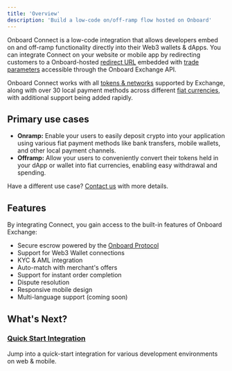 ```yaml
---
title: 'Overview'
description: 'Build a low-code on/off-ramp flow hosted on Onboard'
---
```


Onboard Connect is a low-code integration that allows developers embed on and off-ramp functionality directly into their Web3 wallets & dApps. You can integrate Connect on your website or mobile app by redirecting customers to a Onboard-hosted [redirect URL](/onboard-exchange/connect/quick-start-guide) embedded with [trade parameters](/onboard-exchange/connect/quick-start-guide#trade-parameters) accessible through the Onboard Exchange API.

Onboard Connect works with all [tokens & networks](/onboard-exchange/supported-networks-tokens) supported by Exchange, along with over 30 local payment methods across different [fiat currencies](/onboard-exchange/supported-currencies-payment-channels), with additional support being added rapidly.

## Primary use cases

- **Onramp:** Enable your users to easily deposit crypto into your application using various fiat payment methods like bank transfers, mobile wallets, and other local payment channels.
- **Offramp:** Allow your users to conveniently convert their tokens held in your dApp or wallet into fiat currencies, enabling easy withdrawal and spending.

Have a different use case? [Contact us](mailto:nestechops@nestcoin.com) with more details.

## Features

By integrating Connect, you gain access to the built-in features of Onboard Exchange:

- Secure escrow powered by the [Onboard Protocol](/protocol-concepts/scea-overview)
- Support for Web3 Wallet connections
- KYC & AML integration
- Auto-match with merchant's offers
- Support for instant order completion
- Dispute resolution
- Responsive mobile design
- Multi-language support (coming soon)

## What's Next?

### [Quick Start Integration](/onboard-exchange/connect/quick-start-guide)

Jump into a quick-start integration for various development environments on web & mobile.